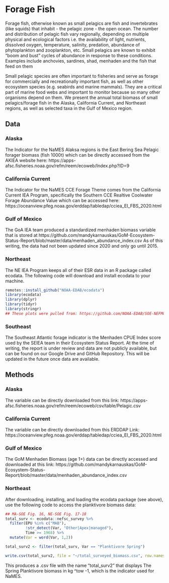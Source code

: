 # Forage Fish

Forage fish, otherwise known as small pelagics are fish and invertebrates (like squids) that inhabit - the pelagic zone - the open ocean. The number and distribution of pelagic fish vary regionally, depending on multiple physical and ecological factors i.e. the availability of light, nutrients, dissolved oxygen, temperature, salinity, predation, abundance of phytoplankton and zooplankton, etc. Small pelagics are known to exhibit “boom and bust” cycles of abundance in response to these conditions. Examples include anchovies, sardines, shad, menhaden and the fish that feed on them

Small pelagic species are often important to fisheries and serve as forage for commercially and recreationally important fish, as well as other ecosystem species (e.g. seabirds and marine mammals). They are a critical part of marine food webs and important to monitor because so many other organisms depend on them. We present the annual total biomass of small pelagics/forage fish in the Alaska, California Current, and Northeast regions, as well as selected taxa in the Gulf of Mexico region.

## Data

### Alaska

The Indicator for the NaMES Alaksa regions is the East Bering Sea Pelagic forager biomass (fish 1000t) which can be directly accessed from the AKIEA website here: https://apps-afsc.fisheries.noaa.gov/refm/reem/ecoweb/Index.php?ID=9

### California Current

The Indicator for the NaMES CCE Forage Theme comes from the California Current IEA Program, specifically the Southern CCE Realtive Coolwater Forage Abundance Value which can be accessed here: https://oceanview.pfeg.noaa.gov/erddap/tabledap/cciea_EI_FBS_2020.html

### Gulf of Mexico

The GoA IEA team produced a standardized menhaden biomass variable that is stored at https://github.com/mandykarnauskas/GoM-Ecosystem-Status-Report/blob/master/data/menhaden_abundance_index.csv As of this writing, the data had not been updated since 2020 and only go until 2015.

### Northeast

The NE IEA Program keeps all of their ESR data in an R package called ecodata. The following code will download and install ecodata to your machine.
```r
remotes::install_github("NOAA-EDAB/ecodata")
library(ecodata)
library(dplyr)
library(tidyr)
library(stringr)
## These plots were pulled from: https://github.com/NOAA-EDAB/SOE-NEFMC/blob/master/SOE-NEFMC-2019.Rmd and https://github.com/NOAA-EDAB/SOE-MAFMC/blob/master/SOE-MAFMC-2019.Rmd
```

### Southeast

The Southeast Atlantic forage indicator is the Menhaden CPUE Index score used by the SEIEA team in their Ecosystem Status Report. At the time of writing, the report is under review and data are not publicly available, but can be found on our Google Drive and GitHub Repository. This will be updated in the future once data are available.

## Methods

### Alaska

The variable can be directly downloaded from this link: https://apps-afsc.fisheries.noaa.gov/refm/reem/ecoweb/csv/table/Pelagic.csv

### California Current

The variable can be directly downloaded from this ERDDAP Link: https://oceanview.pfeg.noaa.gov/erddap/tabledap/cciea_EI_FBS_2020.html

### Gulf of Mexico

The GoM Menhaden Biomass (age 1+) data can be directly accessed and downloaded at this link: https://github.com/mandykarnauskas/GoM-Ecosystem-Status-Report/blob/master/data/menhaden_abundance_index.csv

### Northeast

After downloading, installing, and loading the ecodata package (see above), use the following code to access the planktivore biomass data:

```r
## MA-SOE Fig. 16, NE-SOE Fig. 17-18
total_surv <- ecodata::nefsc_survey %>%
  filter(EPU %in% c("MAB"),
         !str_detect(Var, "Other|Apex|managed"),
         Time >= 1968) %>%
  mutate(Var = word(Var, 1,2))

total_surv2 <- filter(total_surv, Var == "Planktivore Spring")

write.csv(total_surv2, file = "~/total_surveyed_biomass.csv", row.names = FALSE)

```

This produces a .csv file with the name "total_surv2" that displays The Spring Planktivore biomass in kg ^tow -1, which is the indicator used for NaMES.

